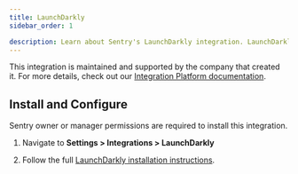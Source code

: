 ```yaml
---
title: LaunchDarkly
sidebar_order: 1

description: Learn about Sentry's LaunchDarkly integration. LaunchDarkly enables organizations to use Sentry errors as a metric in their LaunchDarkly experiments.
---
```


This integration is maintained and supported by the company that created it. For more details, check out our [Integration Platform documentation](/product/integrations/integration-platform/).

## Install and Configure

<Note>

Sentry owner or manager permissions are required to install this integration.

</Note>

1. Navigate to **Settings > Integrations > LaunchDarkly**

2. Follow the full [LaunchDarkly installation instructions](https://docs.launchdarkly.com/integrations/sentry).
